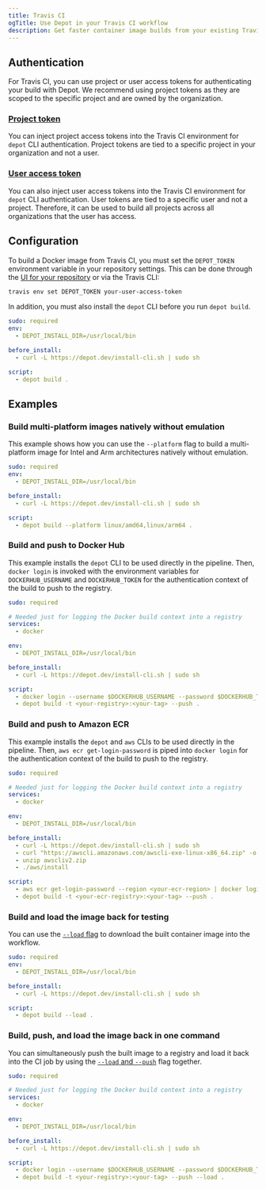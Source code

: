 ```yaml
---
title: Travis CI
ogTitle: Use Depot in your Travis CI workflow
description: Get faster container image builds from your existing Travis CI workflow.
---
```


## Authentication

For Travis CI, you can use project or user access tokens for authenticating your build with Depot. We recommend using project tokens as they are scoped to the specific project and are owned by the organization.

### [Project token](/docs/cli/authentication#project-tokens)

You can inject project access tokens into the Travis CI environment for `depot` CLI authentication. Project tokens are tied to a specific project in your organization and not a user.

### [User access token](/docs/cli/authentication#user-access-tokens)

You can also inject user access tokens into the Travis CI environment for `depot` CLI authentication. User tokens are tied to a specific user and not a project. Therefore, it can be used to build all projects across all organizations that the user has access.

## Configuration

To build a Docker image from Travis CI, you must set the `DEPOT_TOKEN` environment variable in your repository settings. This can be done through the [UI for your repository](https://docs.travis-ci.com/user/environment-variables#defining-variables-in-repository-settings) or via the Travis CLI:

```bash
travis env set DEPOT_TOKEN your-user-access-token
```

In addition, you must also install the `depot` CLI before you run `depot build`.

```yaml showLineNumbers
sudo: required
env:
  - DEPOT_INSTALL_DIR=/usr/local/bin

before_install:
  - curl -L https://depot.dev/install-cli.sh | sudo sh

script:
  - depot build .
```

## Examples

### Build multi-platform images natively without emulation

This example shows how you can use the `--platform` flag to build a multi-platform image for Intel and Arm architectures natively without emulation.

```yaml showLineNumbers
sudo: required
env:
  - DEPOT_INSTALL_DIR=/usr/local/bin

before_install:
  - curl -L https://depot.dev/install-cli.sh | sudo sh

script:
  - depot build --platform linux/amd64,linux/arm64 .
```

### Build and push to Docker Hub

This example installs the `depot` CLI to be used directly in the pipeline. Then, `docker login` is invoked with the environment variables for `DOCKERHUB_USERNAME` and `DOCKERHUB_TOKEN` for the authentication context of the build to push to the registry.

```yaml showLineNumbers
sudo: required

# Needed just for logging the Docker build context into a registry
services:
  - docker

env:
  - DEPOT_INSTALL_DIR=/usr/local/bin

before_install:
  - curl -L https://depot.dev/install-cli.sh | sudo sh

script:
  - docker login --username $DOCKERHUB_USERNAME --password $DOCKERHUB_TOKEN
  - depot build -t <your-registry>:<your-tag> --push .
```

### Build and push to Amazon ECR

This example installs the `depot` and `aws` CLIs to be used directly in the pipeline. Then, `aws ecr get-login-password` is piped into `docker login` for the authentication context of the build to push to the registry.

```yaml showLineNumbers
sudo: required

# Needed just for logging the Docker build context into a registry
services:
  - docker

env:
  - DEPOT_INSTALL_DIR=/usr/local/bin

before_install:
  - curl -L https://depot.dev/install-cli.sh | sudo sh
  - curl "https://awscli.amazonaws.com/awscli-exe-linux-x86_64.zip" -o "awscliv2.zip"
  - unzip awscliv2.zip
  - ./aws/install

script:
  - aws ecr get-login-password --region <your-ecr-region> | docker login --username AWS --password-stdin <your-ecr-registry>
  - depot build -t <your-ecr-registry>:<your-tag> --push .
```

### Build and load the image back for testing

You can use the [`--load` flag](/docs/cli/reference#depot-build) to download the built container image into the workflow.

```yaml showLineNumbers
sudo: required
env:
  - DEPOT_INSTALL_DIR=/usr/local/bin

before_install:
  - curl -L https://depot.dev/install-cli.sh | sudo sh

script:
  - depot build --load .
```

### Build, push, and load the image back in one command

You can simultaneously push the built image to a registry and load it back into the CI job by using the [`--load` and `--push`](/docs/cli/reference#depot-build) flag together.

```yaml showLineNumbers
sudo: required

# Needed just for logging the Docker build context into a registry
services:
  - docker

env:
  - DEPOT_INSTALL_DIR=/usr/local/bin

before_install:
  - curl -L https://depot.dev/install-cli.sh | sudo sh

script:
  - docker login --username $DOCKERHUB_USERNAME --password $DOCKERHUB_TOKEN
  - depot build -t <your-registry>:<your-tag> --push --load .
```
